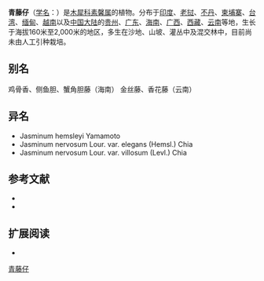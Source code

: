 {{Speciesbox
| name = 青藤仔
| status = 
| status_system = 
| image = Jasminum subtriplinerve.JPG
| genus = Jasminum
| species = nervosum
| authority = Lour., 1790
}}

'''青藤仔'''（[[学名|学名]]：{{lang|la|''Jasminum nervosum''}}）是[[木犀科|木犀科]][[素馨属|素馨属]]的植物。分布于[[印度|印度]]、[[老挝|老挝]]、[[不丹|不丹]]、[[柬埔寨|柬埔寨]]、[[台湾|台湾]]、[[缅甸|缅甸]]、[[越南|越南]]以及[[中国大陆|中国大陆]]的[[贵州|贵州]]、[[广东|广东]]、[[海南|海南]]、[[广西|广西]]、[[西藏|西藏]]、[[云南|云南]]等地，生长于海拔160米至2,000米的地区，多生在沙地、山坡、灌丛中及混交林中，目前尚未由人工引种栽培。

== 别名 ==
鸡骨香、侧鱼胆、蟹角胆藤（海南） 金丝藤、香花藤（云南）

== 异名 ==
* Jasminum hemsleyi Yamamoto
* Jasminum nervosum Lour. var. elegans (Hemsl.) Chia
* Jasminum nervosum Lour. var. villosum (Levl.) Chia

== 参考文献 ==
<div class="references-small">
* {{cite web| url =http://www.bioinfo.cn/db05/KmzwSpecies.php?action=view&id=14309| title =青藤仔| work =《中国高等植物数据库全库》| publisher =中国科学院微生物研究所| author =昆明植物研究所| accessdate =2009-02-24| deadurl =yes| archiveurl =https://web.archive.org/web/20160305071422/http://www.bioinfo.cn/db05/KmzwSpecies.php?action=view&id=14309| archivedate =2016-03-05}}
* {{TaiBNET| zh=山素英 | id=204569 | binomial=Jasminum nervosum | authority=Lour., 1790 | var= | accessdate=2013-01-24}}
</div>

== 扩展阅读 ==
{{refbegin}}
* {{wikispecies-inline|Jasminum nervosum|山素英}}
{{refend}}
{{Taxonbar|from=Q623259}}

[[Category:素馨属|青藤仔]]


{{植物小作品}}